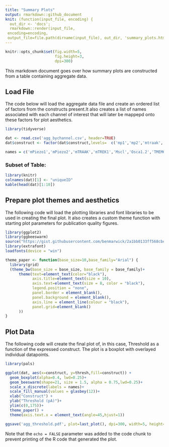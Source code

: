 ```yaml
---
title: "Summary Plots"
output: rmarkdown::github_document
knit: (function(input_file, encoding) {
  out_dir <- 'docs';
  rmarkdown::render(input_file,
 encoding=encoding,
 output_file=file.path(dirname(input_file), out_dir, 'summary_plots.html'))})
---
```


```r
knitr::opts_chunk$set(fig.width=5, 
                      fig.height=3,
                      dpi=300)
```

This markdown document goes over how summary plots are constructed from a table containing aggregate data.

## Load File

The code below will load the aggregate data file and create an ordered list of factors from the constructs present.It also creates a list of names associated with each channel of interest that will later be mappepd onto these factors for plot aesthetics.

```r

library(tidyverse)

dat <- read.csv('agg_bychannel.csv', header=TRUE)
dat$construct <- factor(dat$construct,levels=  c('mp1','mp2','mtraak','mtrek1','mscl','osca12','tmem63a','tmem63b','trpa1','trpv4','pkd2l1','yfp'))

names = c('mPiezo1','mPiezo2','mTRAAK','mTREK1','Mscl','Osca1.2','TMEM63a','TMEM63b','TRPA1','TRPV4','PKD2L1','YFP')

```
### Subset of Table:

```r
library(knitr)
colnames(dat)[1] <- "uniqueID"
kable(head(dat)[1:10])
```

## Prepare plot themes and aesthetics

The following code will load the plotting libraries and font libraries to be used in creating the final plot. It also creates a custom theme function with starting plot parameters for publication quality figures.


```r

library(ggplot2)
library(ggbeeswarm)
source("https://gist.githubusercontent.com/benmarwick/2a1bb0133ff568cbe28d/raw/fb53bd97121f7f9ce947837ef1a4c65a73bffb3f/geom_flat_violin.R")
library(extrafont)
loadfonts(device = "win")

theme_paper <- function(base_size=10,base_family="Arial") {
  library(grid)
  (theme_bw(base_size = base_size, base_family = base_family)+
      theme(text=element_text(color="black"),
            axis.title=element_text(size = 10),
            axis.text=element_text(size = 8, color = "black"),
            legend.position = "none",
            panel.border = element_blank(),
            panel.background = element_blank(),
            axis.line = element_line(colour = "black"),
            panel.grid=element_blank()
      ))
}

```

## Plot Data

The following code will create the final plot of, in this case, Threshold as a function of the expressed construct. The plot is a boxplot with overlayed individual datapoints.
```r
library(pals)

ggplot(dat, aes(x=construct, y=thresh,fill=construct)) +
  geom_boxplot(alpha=0.4, lwd=0.25)+
  geom_beeswarm(shape=21, size = 1.5, alpha = 0.75,lwd=0.25)+
  scale_x_discrete(labels = names)+
  scale_fill_manual(values = glasbey(12))+
  xlab("Construct") +
  ylab("Threshold (pA)")+
  ylim(c(0,175))+
  theme_paper() +
  theme(axis.text.x = element_text(angle=45,hjust=1))

ggsave('agg_threshold.pdf', plot=last_plot(), dpi=300, width=5, height=3, units= "in", dev=cairo_pdf)


```

Note that the `echo = FALSE` parameter was added to the code chunk to prevent printing of the R code that generated the plot.
